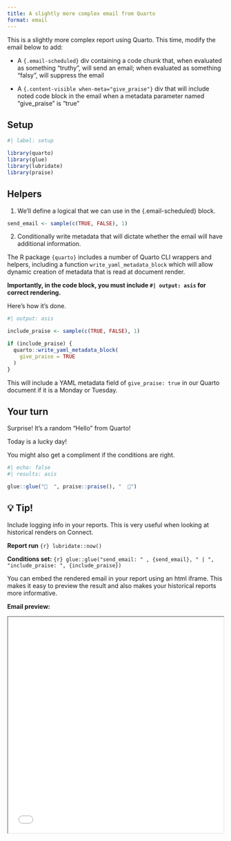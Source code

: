 ```yaml
---
title: A slightly more complex email from Quarto
format: email
---
```


This is a slightly more complex report using Quarto. This time, modify the email below to add:

-   A `{.email-scheduled}` div containing a code chunk that, when evaluated as something "truthy", will send an email; when evaluated as something "falsy", will suppress the email

-   A `{.content-visible when-meta="give_praise"}` div that will include noted code block in the email when a metadata parameter named "give_praise" is "true"

## Setup

```r
#| label: setup

library(quarto)
library(glue)
library(lubridate)
library(praise)
```

## Helpers

1. We'll define a logical that we can use in the {.email-scheduled} block.

```r

send_email <- sample(c(TRUE, FALSE), 1)

```

2. Conditionally write metadata that will dictate whether the email will have additional information. 

The R package `{quarto}` includes a number of Quarto CLI wrappers and helpers, including a function `write_yaml_metadata_block` which will allow dynamic creation of metadata that is read at document render.

**Importantly, in the code block, you must include `#| output: asis` for correct rendering.**

Here's how it's done.

```r
#| output: asis

include_praise <- sample(c(TRUE, FALSE), 1)

if (include_praise) {
  quarto::write_yaml_metadata_block(
    give_praise = TRUE
  )
}

```


This will include a YAML metadata field of `give_praise: true` in our Quarto document if it is a Monday or Tuesday. 

## Your turn

:::: email

<!-- Add your `{.email-scheduled}` div here.  -->

::: subject
Surprise! It's a random "Hello" from Quarto!
:::

Today is a lucky day! 

You might also get a compliment if the conditions are right.

<!-- Surround the praise block below with  a `{.content-visible when-meta="give_praise"}` div so it is conditionally included  -->

```r
#| echo: false
#| results: asis

glue::glue("🥠  ", praise::praise(), "  🥠")

```


::::


## 💡 Tip!
Include logging info in your reports. This is very useful when looking at historical renders on Connect.

**Report run** `{r} lubridate::now()`

**Conditions set:** `{r} glue::glue("send_email: " , {send_email}, " | ", "include_praise: ", {include_praise})`

You can embed the rendered email in your report using an html iframe. This makes it easy to preview the result and also makes your historical reports more informative. 


**Email preview:**

<iframe src="email-preview/index.html" width=500 height =500></iframe>